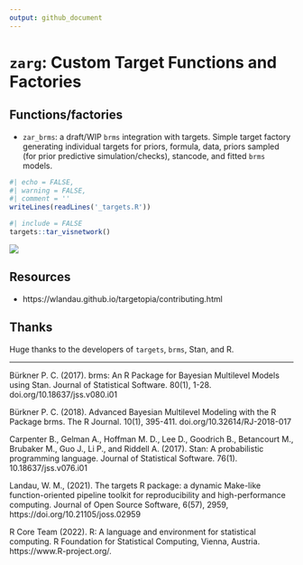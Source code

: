 ```yaml
---
output: github_document
---
```


# `zarg`: Custom Target Functions and Factories


## Functions/factories

- `zar_brms`: a draft/WIP `brms` integration with targets.
Simple target factory generating individual targets for priors,
formula, data, priors sampled (for prior predictive simulation/checks), stancode, and fitted `brms` models. 

```r
#| echo = FALSE,
#| warning = FALSE,
#| comment = ''
writeLines(readLines('_targets.R'))
```

```r
#| include = FALSE
targets::tar_visnetwork()
```

![](README_files/figure-gfm/tar_viz-1.png)


## Resources 

- https://wlandau.github.io/targetopia/contributing.html


## Thanks

Huge thanks to the developers of `targets`, `brms`, Stan, and R. 


---

Bürkner P. C. (2017). brms: An R Package for Bayesian Multilevel Models using Stan. Journal of Statistical Software. 80(1), 1-28. doi.org/10.18637/jss.v080.i01

Bürkner P. C. (2018). Advanced Bayesian Multilevel Modeling with the R Package brms. The R Journal. 10(1), 395-411. doi.org/10.32614/RJ-2018-017

Carpenter B., Gelman A., Hoffman M. D., Lee D., Goodrich B., Betancourt M., Brubaker M., Guo J., Li P., and Riddell A. (2017). Stan: A probabilistic programming language. Journal of Statistical Software. 76(1). 10.18637/jss.v076.i01

Landau, W. M., (2021). The targets R package: a dynamic Make-like
function-oriented pipeline toolkit for reproducibility and high-performance
computing. Journal of Open Source Software, 6(57), 2959,
https://doi.org/10.21105/joss.02959

R Core Team (2022). R: A language and environment for statistical computing. R
Foundation for Statistical Computing, Vienna, Austria. https://www.R-project.org/.